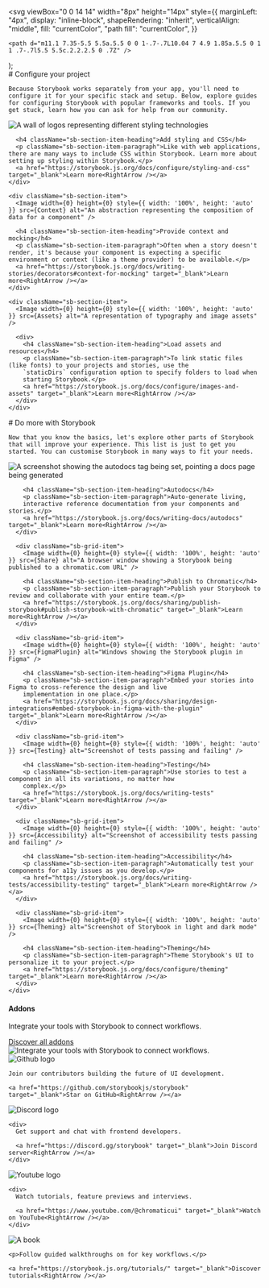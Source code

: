 

  <svg
    viewBox="0 0 14 14"
    width="8px"
    height="14px"
    style={{
      marginLeft: "4px",
      display: "inline-block",
      shapeRendering: "inherit",
      verticalAlign: "middle",
      fill: "currentColor",
      "path fill": "currentColor",
    }}
  >
    <path d="m11.1 7.35-5.5 5.5a.5.5 0 0 1-.7-.7L10.04 7 4.9 1.85a.5.5 0 1 1 .7-.7l5.5 5.5c.2.2.2.5 0 .7Z" />
  </svg>
);

<Meta title="Configure your project" />

<div className="sb-container">
  <div className="sb-section-title">
    # Configure your project

    Because Storybook works separately from your app, you'll need to configure it for your specific stack and setup. Below, explore guides for configuring Storybook with popular frameworks and tools. If you get stuck, learn how you can ask for help from our community.
  </div>

  <div className="sb-section">
    <div className="sb-section-item">
      <Image src={Styling} alt="A wall of logos representing different styling technologies" width={0} height={0} style={{ width: '100%', height: 'auto' }} />

      <h4 className="sb-section-item-heading">Add styling and CSS</h4>
      <p className="sb-section-item-paragraph">Like with web applications, there are many ways to include CSS within Storybook. Learn more about setting up styling within Storybook.</p>
      <a href="https://storybook.js.org/docs/configure/styling-and-css" target="_blank">Learn more<RightArrow /></a>
    </div>

    <div className="sb-section-item">
      <Image width={0} height={0} style={{ width: '100%', height: 'auto' }} src={Context} alt="An abstraction representing the composition of data for a component" />

      <h4 className="sb-section-item-heading">Provide context and mocking</h4>
      <p className="sb-section-item-paragraph">Often when a story doesn't render, it's because your component is expecting a specific environment or context (like a theme provider) to be available.</p>
      <a href="https://storybook.js.org/docs/writing-stories/decorators#context-for-mocking" target="_blank">Learn more<RightArrow /></a>
    </div>

    <div className="sb-section-item">
      <Image width={0} height={0} style={{ width: '100%', height: 'auto' }} src={Assets} alt="A representation of typography and image assets" />

      <div>
        <h4 className="sb-section-item-heading">Load assets and resources</h4>
        <p className="sb-section-item-paragraph">To link static files (like fonts) to your projects and stories, use the
        `staticDirs` configuration option to specify folders to load when
        starting Storybook.</p>
        <a href="https://storybook.js.org/docs/configure/images-and-assets" target="_blank">Learn more<RightArrow /></a>
      </div>
    </div>
  </div>
</div>

<div className="sb-container">
  <div className="sb-section-title">
    # Do more with Storybook

    Now that you know the basics, let's explore other parts of Storybook that will improve your experience. This list is just to get you started. You can customise Storybook in many ways to fit your needs.
  </div>

  <div className="sb-section">
    <div className="sb-features-grid">
      <div className="sb-grid-item">
        <Image width={0} height={0} style={{ width: '100%', height: 'auto' }} src={Docs} alt="A screenshot showing the autodocs tag being set, pointing a docs page being generated" />

        <h4 className="sb-section-item-heading">Autodocs</h4>
        <p className="sb-section-item-paragraph">Auto-generate living,
        interactive reference documentation from your components and stories.</p>
        <a href="https://storybook.js.org/docs/writing-docs/autodocs" target="_blank">Learn more<RightArrow /></a>
      </div>

      <div className="sb-grid-item">
        <Image width={0} height={0} style={{ width: '100%', height: 'auto' }} src={Share} alt="A browser window showing a Storybook being published to a chromatic.com URL" />

        <h4 className="sb-section-item-heading">Publish to Chromatic</h4>
        <p className="sb-section-item-paragraph">Publish your Storybook to review and collaborate with your entire team.</p>
        <a href="https://storybook.js.org/docs/sharing/publish-storybook#publish-storybook-with-chromatic" target="_blank">Learn more<RightArrow /></a>
      </div>

      <div className="sb-grid-item">
        <Image width={0} height={0} style={{ width: '100%', height: 'auto' }} src={FigmaPlugin} alt="Windows showing the Storybook plugin in Figma" />

        <h4 className="sb-section-item-heading">Figma Plugin</h4>
        <p className="sb-section-item-paragraph">Embed your stories into Figma to cross-reference the design and live
        implementation in one place.</p>
        <a href="https://storybook.js.org/docs/sharing/design-integrations#embed-storybook-in-figma-with-the-plugin" target="_blank">Learn more<RightArrow /></a>
      </div>

      <div className="sb-grid-item">
        <Image width={0} height={0} style={{ width: '100%', height: 'auto' }} src={Testing} alt="Screenshot of tests passing and failing" />

        <h4 className="sb-section-item-heading">Testing</h4>
        <p className="sb-section-item-paragraph">Use stories to test a component in all its variations, no matter how
        complex.</p>
        <a href="https://storybook.js.org/docs/writing-tests" target="_blank">Learn more<RightArrow /></a>
      </div>

      <div className="sb-grid-item">
        <Image width={0} height={0} style={{ width: '100%', height: 'auto' }} src={Accessibility} alt="Screenshot of accessibility tests passing and failing" />

        <h4 className="sb-section-item-heading">Accessibility</h4>
        <p className="sb-section-item-paragraph">Automatically test your components for a11y issues as you develop.</p>
        <a href="https://storybook.js.org/docs/writing-tests/accessibility-testing" target="_blank">Learn more<RightArrow /></a>
      </div>

      <div className="sb-grid-item">
        <Image width={0} height={0} style={{ width: '100%', height: 'auto' }} src={Theming} alt="Screenshot of Storybook in light and dark mode" />

        <h4 className="sb-section-item-heading">Theming</h4>
        <p className="sb-section-item-paragraph">Theme Storybook's UI to personalize it to your project.</p>
        <a href="https://storybook.js.org/docs/configure/theming" target="_blank">Learn more<RightArrow /></a>
      </div>
    </div>
  </div>
</div>

<div className="sb-addon">
  <div className="sb-addon-text">
    <h4>Addons</h4>
    <p className="sb-section-item-paragraph">Integrate your tools with Storybook to connect workflows.</p>
    <a href="https://storybook.js.org/integrations/" target="_blank">Discover all addons<RightArrow /></a>
  </div>

  <div className="sb-addon-img">
    <Image width={650} height={347} src={AddonLibrary} alt="Integrate your tools with Storybook to connect workflows." />
  </div>
</div>

<div className="sb-section sb-socials">
  <div className="sb-section-item">
    <Image width={32} height={32} layout="fixed" src={Github} alt="Github logo" className="sb-explore-image" />

    Join our contributors building the future of UI development.

    <a href="https://github.com/storybookjs/storybook" target="_blank">Star on GitHub<RightArrow /></a>
  </div>

  <div className="sb-section-item">
    <Image width={33} height={32} layout="fixed" src={Discord} alt="Discord logo" className="sb-explore-image" />

    <div>
      Get support and chat with frontend developers.

      <a href="https://discord.gg/storybook" target="_blank">Join Discord server<RightArrow /></a>
    </div>
  </div>

  <div className="sb-section-item">
    <Image width={32} height={32} layout="fixed" src={Youtube} alt="Youtube logo" className="sb-explore-image" />

    <div>
      Watch tutorials, feature previews and interviews.

      <a href="https://www.youtube.com/@chromaticui" target="_blank">Watch on YouTube<RightArrow /></a>
    </div>
  </div>

  <div className="sb-section-item">
    <Image width={33} height={32} layout="fixed" src={Tutorials} alt="A book" className="sb-explore-image" />

    <p>Follow guided walkthroughs on for key workflows.</p>

    <a href="https://storybook.js.org/tutorials/" target="_blank">Discover tutorials<RightArrow /></a>
  </div>
</div>

<style>
  {`
    .sb-container {
      margin-bottom: 48px;
    }

    .sb-section {
      width: 100%;
      display: flex;
      flex-direction: row;
      gap: 20px;
    }

    img {
      object-fit: cover;
    }

    .sb-section-title {
      margin-bottom: 32px;
    }

    .sb-section a:not(h1 a, h2 a, h3 a) {
      font-size: 14px;
    }

    .sb-section-item, .sb-grid-item {
      flex: 1;
      display: flex;
      flex-direction: column;
    }

    .sb-section-item-heading {
      padding-top: 20px !important;
      padding-bottom: 5px !important;
      margin: 0 !important;
    }
    .sb-section-item-paragraph {
      margin: 0;
      padding-bottom: 10px;
    }

    .sb-chevron {
      margin-left: 5px;
    }

    .sb-features-grid {
      display: grid;
      grid-template-columns: repeat(2, 1fr);
      grid-gap: 32px 20px;
    }

    .sb-socials {
      display: grid;
      grid-template-columns: repeat(4, 1fr);
    }

    .sb-socials p {
      margin-bottom: 10px;
    }

    .sb-explore-image {
      max-height: 32px;
      align-self: flex-start;
    }

    .sb-addon {
      width: 100%;
      display: flex;
      align-items: center;
      position: relative;
      background-color: #EEF3F8;
      border-radius: 5px;
      border: 1px solid rgba(0, 0, 0, 0.05);
      background: #EEF3F8;
      height: 180px;
      margin-bottom: 48px;
      overflow: hidden;
    }

    .sb-addon-text {
      padding-left: 48px;
      max-width: 240px;
    }

    .sb-addon-text h4 {
      padding-top: 0px;
    }

    .sb-addon-img {
      position: absolute;
      left: 345px;
      top: 0;
      height: 100%;
      width: 200%;
      overflow: hidden;
    }

    .sb-addon-img img {
      width: 650px;
      transform: rotate(-15deg);
      margin-left: 40px;
      margin-top: -72px;
      box-shadow: 0 0 1px rgba(255, 255, 255, 0);
      backface-visibility: hidden;
    }

    @media screen and (max-width: 800px) {
      .sb-addon-img {
        left: 300px;
      }
    }

    @media screen and (max-width: 600px) {
      .sb-section {
        flex-direction: column;
      }

      .sb-features-grid {
        grid-template-columns: repeat(1, 1fr);
      }

      .sb-socials {
        grid-template-columns: repeat(2, 1fr);
      }

      .sb-addon {
        height: 280px;
        align-items: flex-start;
        padding-top: 32px;
        overflow: hidden;
      }

      .sb-addon-text {
        padding-left: 24px;
      }

      .sb-addon-img {
        right: 0;
        left: 0;
        top: 130px;
        bottom: 0;
        overflow: hidden;
        height: auto;
        width: 124%;
      }

      .sb-addon-img img {
        width: 1200px;
        transform: rotate(-12deg);
        margin-left: 0;
        margin-top: 48px;
        margin-bottom: -40px;
        margin-left: -24px;
      }
    }
    `}
</style>
